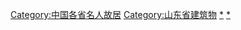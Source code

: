 [[Category:中国各省名人故居|Category:中国各省名人故居]]
[[Category:山东省建筑物|Category:山东省建筑物]]
[[Category:山東歷史|*]]
[[Category:山东人物|*]]